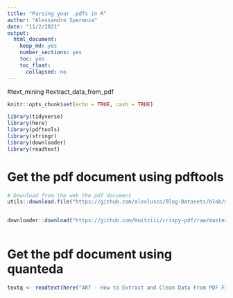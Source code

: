 ```yaml
---
title: "Parsing your .pdfs in R"
author: "Alessandro Speranza"
date: "11/2/2021"
output:
  html_document:
    keep_md: yes
    number_sections: yes
    toc: yes
    toc_float:
      collapsed: no
---
```


#text_mining
#extract_data_from_pdf

```r
knitr::opts_chunk$set(echo = TRUE, cash = TRUE)
```

```r
library(tidyverse)
library(here)
library(pdftools)
library(stringr)
library(downloader)
library(readtext)
```

# Get the pdf document using pdftools
```r

# Download from the web the pdf document
utils::download.file("https://github.com/alexlusco/Blog-Datasets/blob/master/Toronto_Star_Inequality_Injustice_Laid_Bare_Aug2020.pdf", here("Extract text from PDF files", "ART - Parsing your .pdfs in R", "data", "Toronto_Star_Inequality_Injustice_Laid_Bare_Aug2020.pdf"), mode = "wb")


downloader::download("https://github.com/Huitziii/crispy-pdf/raw/master/71_PV.62.pdf", "gino.pdf", mode = "wb")



```

# Get the pdf document using quanteda
```r

textq <- readtext(here("ART - How to Extract and Clean Data From PDF Files in R", "data", "71_PV.62.pdf"))

```

